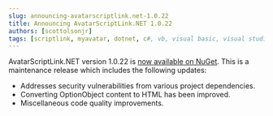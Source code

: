 ```yaml
---
slug: announcing-avatarscriptlink.net-1.0.22
title: Announcing AvatarScriptLink.NET 1.0.22
authors: [scottolsonjr]
tags: [scriptlink, myavatar, dotnet, c#, vb, visual basic, visual studio, nuget]
---
```


AvatarScriptLink.NET version 1.0.22 is [now available on NuGet](https://www.nuget.org/packages/RarelySimple.AvatarScriptLink/1.0.22).
This is a maintenance release which includes the following updates:

* Addresses security vulnerabilities from various project dependencies.
* Converting OptionObject content to HTML has been improved.
* Miscellaneous code quality improvements.
